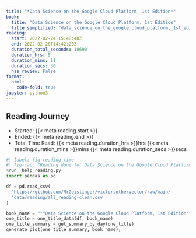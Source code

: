 ```yaml
---
title: "*Data Science on the Google Cloud Platform, 1st Edition*"
book:
  title: "Data Science on the Google Cloud Platform, 1st Edition"
  title_simplified: "data_science_on_the_google_cloud_platform,_1st_edition"
reading:
  start: 2022-02-24T15:48:40Z
  end: 2022-02-28T14:42:20Z
  duration_total_seconds: 18690
  duration_hrs: 5
  duration_mins: 11
  duration_secs: 30
  has_review: False
format:
  html:
    code-fold: true
jupyter: python3
---
```


## Reading Journey

* Started: {{< meta reading.start >}}
* Ended: {{< meta reading.end >}}
* Total Time Read: {{< meta reading.duration_hrs >}}hrs {{< meta reading.duration_mins >}}mins {{< meta reading.duration_secs >}}secs

```python
#| label: fig-reading-time
#| fig-cap: "Reading done for Data Science on the Google Cloud Platform, 1st Edition"
%run _help_reading.py
import pandas as pd

df = pd.read_csv(
  'https://github.com/MrGeislinger/victorsothervector/raw/main/'
  'data/reading/all_reading-clean.csv'
)

book_name = """Data Science on the Google Cloud Platform, 1st Edition"""
one_title = one_title_data(df, book_name)
one_title_summary = get_summary_by_day(one_title)
generate_plot(one_title_summary, book_name);
```

